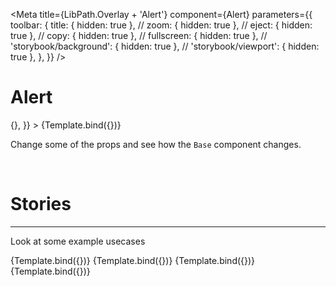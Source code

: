 

<Meta
  title={LibPath.Overlay + 'Alert'}
  component={Alert}
  parameters={{
    toolbar: {
      title: { hidden: true },
      // zoom: { hidden: true },
      // eject: { hidden: true },
      // copy: { hidden: true },
      // fullscreen: { hidden: true },
      // 'storybook/background': { hidden: true },
      // 'storybook/viewport': { hidden: true },
    },
  }}
/>

# Alert

<Preview withToolbar>
  <Story
    name="Info Alert"
    args={{
      description: 'This is an info alert',
      status: 'info',
      linkText: '',
      linkHref: '',
      onClose: () => {},
    }}
  >
    {Template.bind({})}
  </Story>
</Preview>

Change some of the props and see how the `Base` component changes.

<br />

<Props story="Info Alert" />

# Stories

<hr />

Look at some example usecases

<Canvas withToolbar>
  <Story
    name="Warning Alert"
    args={{
      description: 'This is a warning alert',
      status: 'warning',
    }}
  >
    {Template.bind({})}
  </Story>
</Canvas>

<Canvas withToolbar>
  <Story
    name="Error Alert"
    args={{
      description: 'This is an error alert',
      status: 'error',
    }}
  >
    {Template.bind({})}
  </Story>
</Canvas>

<Canvas withToolbar>
  <Story
    name="Success Alert"
    args={{
      description: 'This is an Success alert',
      status: 'success',
    }}
  >
    {Template.bind({})}
  </Story>
</Canvas>

<Canvas withToolbar>
  <Story
    name="Alert with link"
    args={{
      description: 'This is an info alert',
      status: 'info',
      linkText: 'Learn more',
      linkHref: 'https://www.google.com',
    }}
  >
    {Template.bind({})}
  </Story>
</Canvas>
